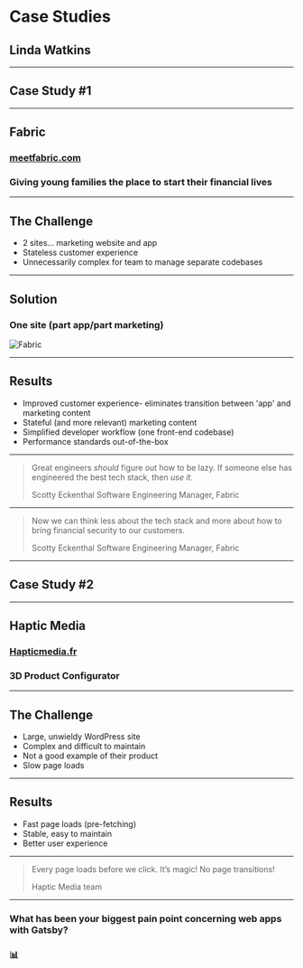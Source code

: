 

# Case Studies

## Linda Watkins

---

## Case Study #1

---

## Fabric

### [meetfabric.com](https://meetfabric.com)

### Giving young families the place to start their financial lives

---

## The Challenge

- 2 sites... marketing website and app
- Stateless customer experience
- Unnecessarily complex for team to manage separate codebases

---

## Solution

### One site (part app/part marketing)

![Fabric](static/images/fabric.jpg)

---

## Results

- Improved customer experience- eliminates transition between 'app' and marketing content
- Stateful (and more relevant) marketing content
- Simplified developer workflow (one front-end codebase)
- Performance standards out-of-the-box

---

> Great engineers _should_ figure out how to be lazy. If someone else has engineered the best tech stack, then _use it_.
> 
> Scotty Eckenthal
> Software Engineering Manager, Fabric

---

> Now we can think less about the tech stack and more about how to bring financial security to our customers.
> 
> Scotty Eckenthal
> Software Engineering Manager, Fabric

---

## Case Study #2

---

## Haptic Media

### [Hapticmedia.fr](https://hapticmedia.fr)

### 3D Product Configurator

---

## The Challenge

- Large, unwieldy WordPress site
- Complex and difficult to maintain
- Not a good example of their product
- Slow page loads

---

## Results

- Fast page loads (pre-fetching)
- Stable, easy to maintain
- Better user experience

---

> Every page loads before we click. It’s magic! No page transitions!
>
> Haptic Media team

---

### What has been your biggest pain point concerning web apps with Gatsby?

### 📊
